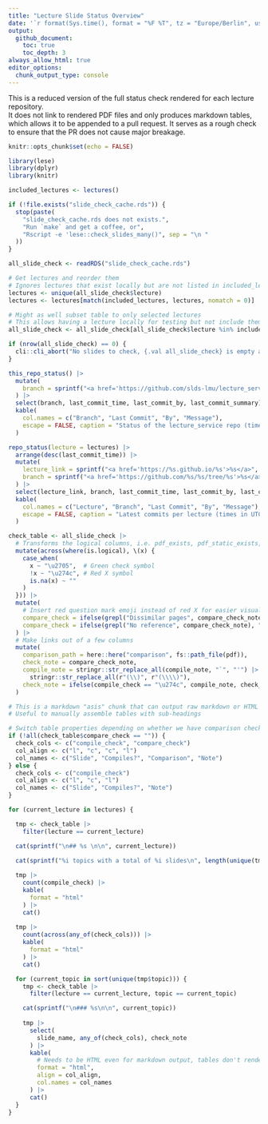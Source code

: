 ```yaml
---
title: "Lecture Slide Status Overview"
date: '`r format(Sys.time(), format = "%F %T", tz = "Europe/Berlin", usetz = TRUE)`'
output: 
  github_document:
    toc: true
    toc_depth: 3
always_allow_html: true
editor_options:
  chunk_output_type: console
---
```


This is a reduced version of the full status check rendered for each lecture repository.  
It does not link to rendered PDF files and only produces markdown tables, which allows it to be appended to a pull request.
It serves as a rough check to ensure that the PR does not cause major breakage.

```r
knitr::opts_chunk$set(echo = FALSE)

library(lese)
library(dplyr)
library(knitr)

included_lectures <- lectures()

if (!file.exists("slide_check_cache.rds")) {
  stop(paste(
    "slide_check_cache.rds does not exists.",
    "Run `make` and get a coffee, or",
    "Rscript -e 'lese::check_slides_many()", sep = "\n "
  ))
}

all_slide_check <- readRDS("slide_check_cache.rds")

# Get lectures and reorder them
# Ignores lectures that exist locally but are not listed in included_lectures
lectures <- unique(all_slide_check$lecture)
lectures <- lectures[match(included_lectures, lectures, nomatch = 0)]

# Might as well subset table to only selected lectures
# This allows having a lecture locally for testing but not include them here yet.
all_slide_check <- all_slide_check[all_slide_check$lecture %in% included_lectures, ]

if (nrow(all_slide_check) == 0) {
  cli::cli_abort("No slides to check, {.val all_slide_check} is empty after filtering")
}

```

```r
this_repo_status() |>
  mutate(
    branch = sprintf("<a href='https://github.com/slds-lmu/lecture_service/tree/%s'>%s</a>", branch, branch)
  ) |>
  select(branch, last_commit_time, last_commit_by, last_commit_summary) |>
  kable(
    col.names = c("Branch", "Last Commit", "By", "Message"),
    escape = FALSE, caption = "Status of the lecture_service repo (time in UTC)"
  )
```


```r
repo_status(lecture = lectures) |>
  arrange(desc(last_commit_time)) |>
  mutate(
    lecture_link = sprintf("<a href='https://%s.github.io/%s'>%s</a>", org, lecture, lecture),
    branch = sprintf("<a href='https://github.com/%s/%s/tree/%s'>%s</a>", org, lecture, branch, branch)
  ) |>
  select(lecture_link, branch, last_commit_time, last_commit_by, last_commit_summary) |>
  kable(
    col.names = c("Lecture", "Branch", "Last Commit", "By", "Message"),
    escape = FALSE, caption = "Latest commits per lecture (times in UTC)"
  )
```


```r
check_table <- all_slide_check |>
  # Transforms the logical columns, i.e. pdf_exists, pdf_static_exists, compile_check, ...
  mutate(across(where(is.logical), \(x) {
    case_when(
      x ~ "\u2705",  # Green check symbol
      !x ~ "\u274c", # Red X symbol
      is.na(x) ~ ""
    )
  })) |>
  mutate(
    # Insert red question mark emoji instead of red X for easier visual parsing maybe
    compare_check = ifelse(grepl("Dissimilar pages", compare_check_note), "\u2753", compare_check),
    compare_check = ifelse(grepl("No reference", compare_check_note), "", compare_check)
  ) |>
  # Make links out of a few columns
  mutate(
    comparison_path = here::here("comparison", fs::path_file(pdf)),
    check_note = compare_check_note,
    compile_note = stringr::str_replace_all(compile_note, "`", "'") |>
      stringr::str_replace_all(r"(\\)", r"(\\\\)"),
    check_note = ifelse(compile_check == "\u274c", compile_note, check_note)
  )


```


```r
# This is a markdown "asis" chunk that can output raw markdown or HTML and is treated as such by knitr
# Useful to manually assemble tables with sub-headings

# Switch table properties depending on whether we have comparison checks or not
if (!all(check_table$compare_check == "")) {
  check_cols <- c("compile_check", "compare_check")
  col_align <- c("l", "c", "c", "l")
  col_names <- c("Slide", "Compiles?", "Comparison", "Note")
} else {
  check_cols <- c("compile_check")
  col_align <- c("l", "c", "l")
  col_names <- c("Slide", "Compiles?", "Note")
}

for (current_lecture in lectures) {

  tmp <- check_table |>
    filter(lecture == current_lecture)

  cat(sprintf("\n## %s \n\n", current_lecture))

  cat(sprintf("%i topics with a total of %i slides\n", length(unique(tmp$topic)), nrow(tmp)))
  
  tmp |>
    count(compile_check) |>
    kable(
      format = "html"
    ) |>
    cat()
  
  tmp |>
    count(across(any_of(check_cols))) |>
    kable(
      format = "html"
    ) |>
    cat()

  for (current_topic in sort(unique(tmp$topic))) {
    tmp <- check_table |>
      filter(lecture == current_lecture, topic == current_topic)

    cat(sprintf("\n### %s\n\n", current_topic))
    
    tmp |>
      select(
        slide_name, any_of(check_cols), check_note
      ) |>
      kable(
        # Needs to be HTML even for markdown output, tables don't render properly otherwise
        format = "html", 
        align = col_align,
        col.names = col_names
      ) |>
      cat()
  }
}
```
